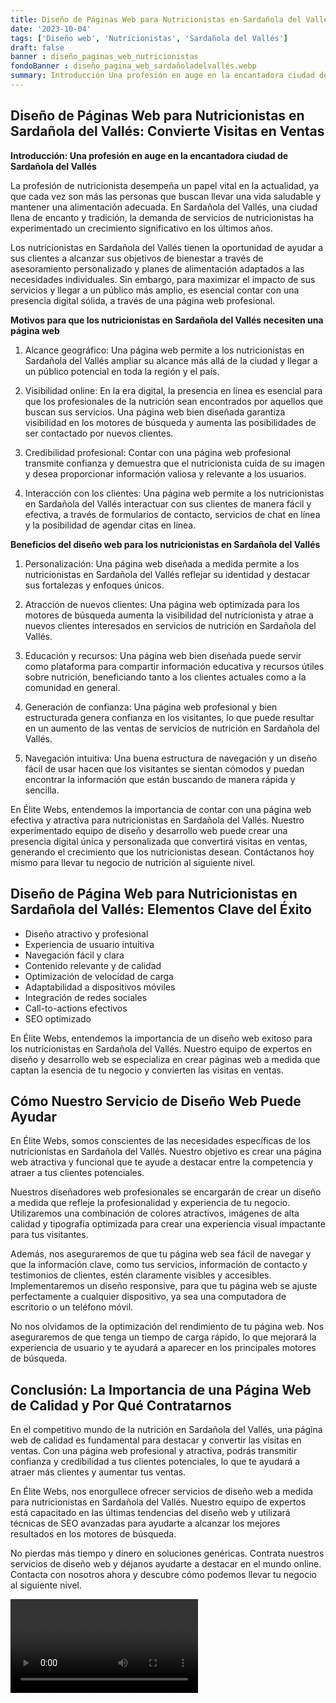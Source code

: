 ```yaml
---
title: Diseño de Páginas Web para Nutricionistas en Sardañola del Vallés
date: '2023-10-04'
tags: ['Diseño web', 'Nutricionistas', 'Sardañola del Vallés']
draft: false
banner : diseño_paginas_web_nutricionistas
fondoBanner : diseño_pagina_web_sardañoladelvallés.webp
summary: Introducción Una profesión en auge en la encantadora ciudad de Sardañola del Vallés
---
```


## Diseño de Páginas Web para Nutricionistas en Sardañola del Vallés: Convierte Visitas en Ventas

**Introducción: Una profesión en auge en la encantadora ciudad de Sardañola del Vallés**

La profesión de nutricionista desempeña un papel vital en la actualidad, ya que cada vez son más las personas que buscan llevar una vida saludable y mantener una alimentación adecuada. En Sardañola del Vallés, una ciudad llena de encanto y tradición, la demanda de servicios de nutricionistas ha experimentado un crecimiento significativo en los últimos años.

Los nutricionistas en Sardañola del Vallés tienen la oportunidad de ayudar a sus clientes a alcanzar sus objetivos de bienestar a través de asesoramiento personalizado y planes de alimentación adaptados a las necesidades individuales. Sin embargo, para maximizar el impacto de sus servicios y llegar a un público más amplio, es esencial contar con una presencia digital sólida, a través de una página web profesional.

**Motivos para que los nutricionistas en Sardañola del Vallés necesiten una página web**

1. Alcance geográfico: Una página web permite a los nutricionistas en Sardañola del Vallés ampliar su alcance más allá de la ciudad y llegar a un público potencial en toda la región y el país.

2. Visibilidad online: En la era digital, la presencia en línea es esencial para que los profesionales de la nutrición sean encontrados por aquellos que buscan sus servicios. Una página web bien diseñada garantiza visibilidad en los motores de búsqueda y aumenta las posibilidades de ser contactado por nuevos clientes.

3. Credibilidad profesional: Contar con una página web profesional transmite confianza y demuestra que el nutricionista cuida de su imagen y desea proporcionar información valiosa y relevante a los usuarios.

4. Interacción con los clientes: Una página web permite a los nutricionistas en Sardañola del Vallés interactuar con sus clientes de manera fácil y efectiva, a través de formularios de contacto, servicios de chat en línea y la posibilidad de agendar citas en línea.

**Beneficios del diseño web para los nutricionistas en Sardañola del Vallés**

1. Personalización: Una página web diseñada a medida permite a los nutricionistas en Sardañola del Vallés reflejar su identidad y destacar sus fortalezas y enfoques únicos.

2. Atracción de nuevos clientes: Una página web optimizada para los motores de búsqueda aumenta la visibilidad del nutricionista y atrae a nuevos clientes interesados en servicios de nutrición en Sardañola del Vallés.

3. Educación y recursos: Una página web bien diseñada puede servir como plataforma para compartir información educativa y recursos útiles sobre nutrición, beneficiando tanto a los clientes actuales como a la comunidad en general.

4. Generación de confianza: Una página web profesional y bien estructurada genera confianza en los visitantes, lo que puede resultar en un aumento de las ventas de servicios de nutrición en Sardañola del Vallés.

5. Navegación intuitiva: Una buena estructura de navegación y un diseño fácil de usar hacen que los visitantes se sientan cómodos y puedan encontrar la información que están buscando de manera rápida y sencilla.

En Élite Webs, entendemos la importancia de contar con una página web efectiva y atractiva para nutricionistas en Sardañola del Vallés. Nuestro experimentado equipo de diseño y desarrollo web puede crear una presencia digital única y personalizada que convertirá visitas en ventas, generando el crecimiento que los nutricionistas desean. Contáctanos hoy mismo para llevar tu negocio de nutrición al siguiente nivel.

<GifSeo />

<Cta />

## Diseño de Página Web para Nutricionistas en Sardañola del Vallés: Elementos Clave del Éxito

- Diseño atractivo y profesional
- Experiencia de usuario intuitiva
- Navegación fácil y clara
- Contenido relevante y de calidad
- Optimización de velocidad de carga
- Adaptabilidad a dispositivos móviles
- Integración de redes sociales
- Call-to-actions efectivos
- SEO optimizado

En Élite Webs, entendemos la importancia de un diseño web exitoso para los nutricionistas en Sardañola del Vallés. Nuestro equipo de expertos en diseño y desarrollo web se especializa en crear páginas web a medida que captan la esencia de tu negocio y convierten las visitas en ventas.

## Cómo Nuestro Servicio de Diseño Web Puede Ayudar

En Élite Webs, somos conscientes de las necesidades específicas de los nutricionistas en Sardañola del Vallés. Nuestro objetivo es crear una página web atractiva y funcional que te ayude a destacar entre la competencia y atraer a tus clientes potenciales.

Nuestros diseñadores web profesionales se encargarán de crear un diseño a medida que refleje la profesionalidad y experiencia de tu negocio. Utilizaremos una combinación de colores atractivos, imágenes de alta calidad y tipografía optimizada para crear una experiencia visual impactante para tus visitantes.

Además, nos aseguraremos de que tu página web sea fácil de navegar y que la información clave, como tus servicios, información de contacto y testimonios de clientes, estén claramente visibles y accesibles. Implementaremos un diseño responsive, para que tu página web se ajuste perfectamente a cualquier dispositivo, ya sea una computadora de escritorio o un teléfono móvil.

No nos olvidamos de la optimización del rendimiento de tu página web. Nos aseguraremos de que tenga un tiempo de carga rápido, lo que mejorará la experiencia de usuario y te ayudará a aparecer en los principales motores de búsqueda.

## Conclusión: La Importancia de una Página Web de Calidad y Por Qué Contratarnos

En el competitivo mundo de la nutrición en Sardañola del Vallés, una página web de calidad es fundamental para destacar y convertir las visitas en ventas. Con una página web profesional y atractiva, podrás transmitir confianza y credibilidad a tus clientes potenciales, lo que te ayudará a atraer más clientes y aumentar tus ventas.

En Élite Webs, nos enorgullece ofrecer servicios de diseño web a medida para nutricionistas en Sardañola del Vallés. Nuestro equipo de expertos está capacitado en las últimas tendencias del diseño web y utilizará técnicas de SEO avanzadas para ayudarte a alcanzar los mejores resultados en los motores de búsqueda.

No pierdas más tiempo y dinero en soluciones genéricas. Contrata nuestros servicios de diseño web y déjanos ayudarte a destacar en el mundo online. Contacta con nosotros ahora y descubre cómo podemos llevar tu negocio al siguiente nivel.

<Video />

<CtaBot job='Nutricionistas' city='Sardañola del Vallés'/>

<Gmaps query='Sardañola del Vallés+españa+maps' />